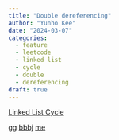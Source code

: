 ```yaml
---
title: "Double dereferencing"
author: "Yunho Kee"
date: "2024-03-07"
categories:
  - feature
  - leetcode
  - linked list
  - cycle
  - double
  - dereferencing
draft: true
---
```


[Linked List Cycle](https://leetcode.com/problems/linked-list-cycle/)

```{=tex}
\begin{gather}
\forall a, b, m \in \mathbb{Z}^+, \exists n \text{ such that } a \equiv b + n \pmod{m} \text{ and } 0 \leq y < m.\\
\therefore a + n \equiv b + 2n \pmod{m}.
\end{gather}
```

[gg](https://leetcode.com/submissions/detail/1195224680/)
[bbbj](https://leetcode.com/submissions/detail/1196229225/)
[me](https://leetcode.com/submissions/detail/1196462233/)

